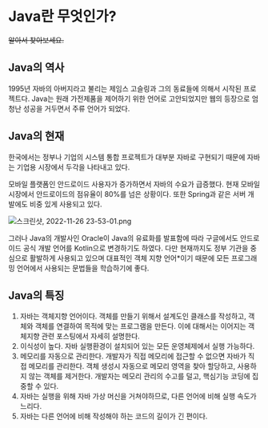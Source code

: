 # Java란 무엇인가?

~~알아서 찾아보세요.~~

## **Java의 역사**

1995년 자바의 아버지라고 불리는 제임스 고슬링과 그의 동료들에 의해서 시작된 프로젝트다. Java는 원래 가전제품을 제어하기 위한 언어로 고안되었지만 웹의 등장으로 엄청난 성공을 거두면서 주류 언어가 되었다. 

## **Java의 현재**

한국에서는 정부나 기업의 시스템 통합 프로젝트가 대부분 자바로 구현되기 때문에 자바는 기업용 시장에서 두각을 나타내고 있다.

모바일 플랫폼인 안드로이드 사용자가 증가하면서 자바의 수요가 급증했다. 현재 모바일 시장에서 안드로이드의 점유율이 80%를 넘은 상황이다. 또한 Spring과 같은 서버 개발에도 비중 있게 사용되고 있다.

![스크린샷, 2022-11-26 23-53-01.png](https://s3.us-west-2.amazonaws.com/secure.notion-static.com/f0d76d80-20a8-44d9-ba8b-2257355c4fb5/%EC%8A%A4%ED%81%AC%EB%A6%B0%EC%83%B7_2022-11-26_23-53-01.png?X-Amz-Algorithm=AWS4-HMAC-SHA256&X-Amz-Content-Sha256=UNSIGNED-PAYLOAD&X-Amz-Credential=AKIAT73L2G45EIPT3X45%2F20221126%2Fus-west-2%2Fs3%2Faws4_request&X-Amz-Date=20221126T155807Z&X-Amz-Expires=86400&X-Amz-Signature=5f575bdd63d15c30971ad450567fe6691b9fed54c1f56e3a0f8b08d210451021&X-Amz-SignedHeaders=host&response-content-disposition=filename%3D%22%25EC%258A%25A4%25ED%2581%25AC%25EB%25A6%25B0%25EC%2583%25B7%252C%25202022-11-26%252023-53-01.png%22&x-id=GetObject)

그러나 Java의 개발사인 Oracle이 Java의 유료화를 발표함에 따라 구글에서도 안드로이드 공식 개발 언어를 Kotlin으로 변경하기도 하였다. 다만 현재까지도 정부 기관을 중심으로 활발하게 사용되고 있으며 대표적인 객체 지향 언어*이기 때문에 모든 프로그래밍 언어에서 사용되는 문법들을 학습하기에 좋다.

## **Java의 특징**

1. 자바는 객체지향 언어이다.
객체를 만들기 위해서 설계도인 클래스를 작성하고, 객체와 객체를 연결하여 목적에 맞는 프로그램을 만든다. 이에 대해서는 이어지는 객체지향 관련 포스팅에서 자세히 설명한다.
2. 이식성이 높다. 자바 실행환경이 설치되어 있는 모든 운영체제에서 실행 가능하다.
3. 메모리를 자동으로 관리한다.
개발자가 직접 메모리에 접근할 수 없으면 자바가 직접 메모리를 관리한다.
객체 생성시 자동으로 메모리 영역을 찾아 할당하고, 사용하지 않는 객체를 제거한다. 개발자는 메모리 관리의 수고를 덜고, 핵심기능 코딩에 집중할 수 있다.
4. 자바는 실행을 위해 자바 가상 머신을 거쳐야하므로, 다른 언어에 비해 실행 속도가 느리다.
5. 자바는 다른 언어에 비해 작성해야 하는 코드의 길이가 긴 편이다.